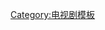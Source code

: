 {{Navbox
| name   = 血色月光
| title  = 《[[血色月光]]》
|listclass = hlist

| group1 = {{link-en|血色月光集数列表|List of Moonlight episodes|集数}}
| list1  =
* 《[[世上没有吸血鬼]]》
* 《摆脱过去》
* 《感觉很好医生》
* 《发烧》
* 《发展受阻》
* 《公元前》
* 《响铃人》
* 《12:04》
* 《百合花》
* 《睡美人》
* 《爱情永恒》
* 《凡间治疗》
* 《注定假装》
* 《点击》
* 《遗落之物》
* 《奏鸣曲》

}}<noinclude>
{{DEFAULTSORT:Moonlight}}
[[Category:电视剧模板]]
</noinclude>
